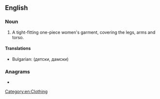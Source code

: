 ==English==
{{wikipedia}}

===Noun===
{{en-noun}}

# A tight-fitting one-piece women's garment, covering the legs, arms and torso.

====Translations====
{{trans-top|tight-fitting garment}}
* Bulgarian: {{t|bg|гащиризон}} (детски, дамски)
{{trans-mid}}
{{trans-bottom}}

===Anagrams===
* {{l|en|Tacitus}}

[[Category:en:Clothing]]